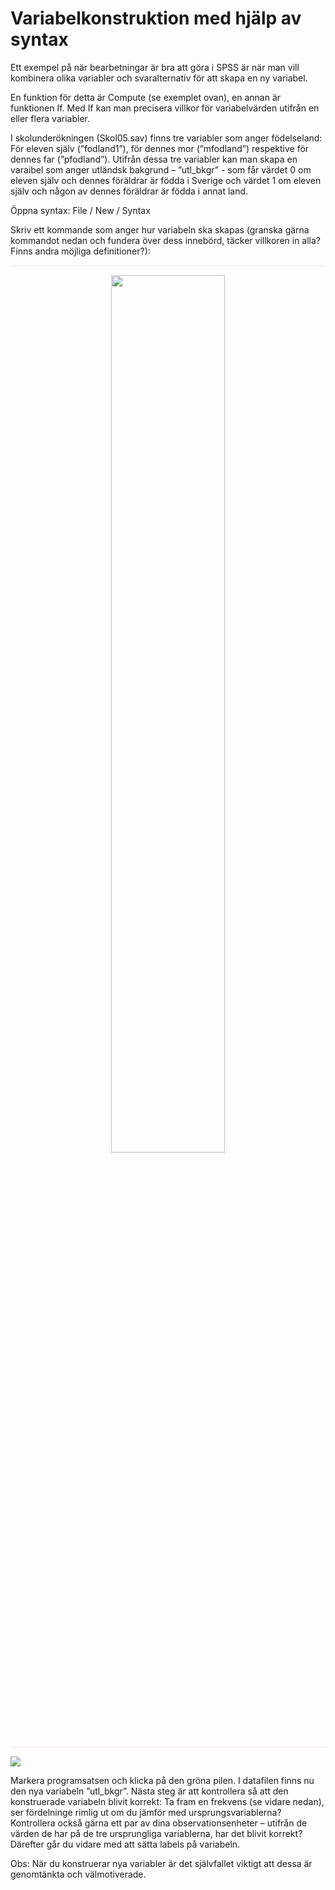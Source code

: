 # Variabelkonstruktion med hjälp av syntax

Ett exempel på när bearbetningar är bra att göra i SPSS är när man vill kombinera olika variabler och
svaralternativ för att skapa en ny variabel.

En funktion för detta är Compute (se exemplet ovan), en annan är funktionen If. Med If kan man
precisera villkor för variabelvärden utifrån en eller flera variabler.

I skolunderökningen (Skol05.sav) finns tre variabler som anger födelseland: För eleven själv
(”fodland1”), för dennes mor (”mfodland”) respektive för dennes far (”pfodland”). Utifrån dessa tre
variabler kan man skapa en varaibel som anger utländsk bakgrund – ”utl_bkgr” - som får värdet 0 om
eleven själv och dennes föräldrar är födda i Sverige och värdet 1 om eleven själv och någon av dennes
föräldrar är födda i annat land.

Öppna syntax: File / New / Syntax

Skriv ett kommande som anger hur variabeln ska skapas (granska gärna kommandot nedan och fundera
över dess innebörd, täcker villkoren in alla? Finns andra möjliga definitioner?):

<hr style="height:2px;border-width:0;color:gray;background-color:LavenderBlush">

<center><img src="images/syntax4.png" width="60%" height="60%"/></center>

<hr style="height:2px;border-width:0;color:gray;background-color:LavenderBlush">

<img src="images/syntax5.png" class="cover"/><p>Markera programsatsen och klicka på den gröna pilen. I datafilen finns nu den nya variabeln ”utl_bkgr”. Nästa steg är att kontrollera så att den konstruerade
variabeln blivit korrekt: Ta fram en frekvens (se vidare nedan), ser fördelninge rimlig ut om du jämför
med ursprungsvariablerna? Kontrollera också gärna ett par av dina observationsenheter – utifrån de
värden de har på de tre ursprungliga variablerna, har det blivit korrekt? Därefter går du vidare med att
sätta labels på variabeln.</p>

Obs: När du konstruerar nya variabler är det självfallet viktigt att dessa är genomtänkta och
välmotiverade.
